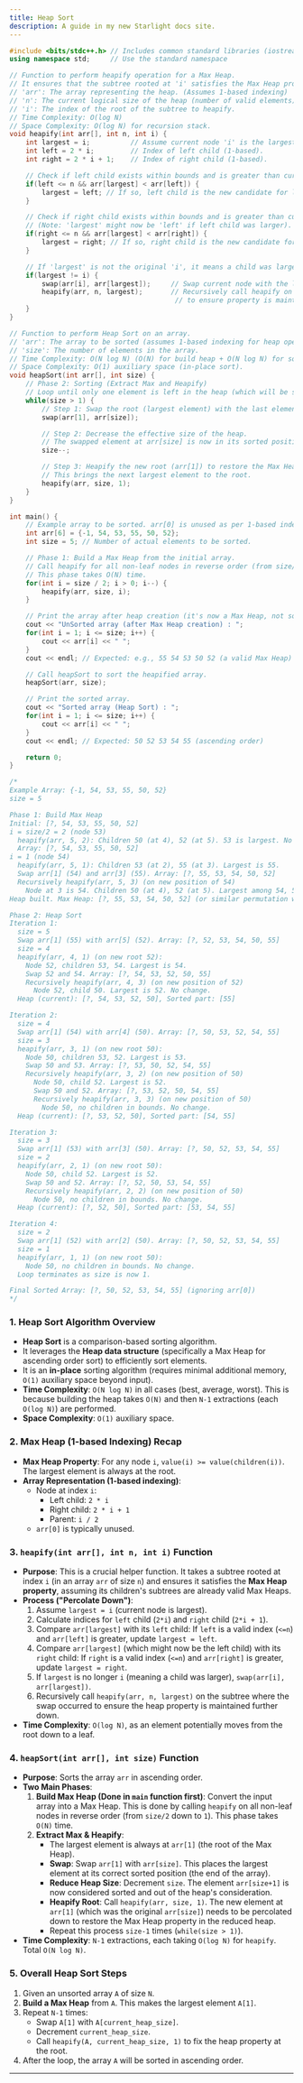 ```yaml
---
title: Heap Sort
description: A guide in my new Starlight docs site.
---
```


```cpp
#include <bits/stdc++.h> // Includes common standard libraries (iostream, algorithm for swap)
using namespace std;     // Use the standard namespace

// Function to perform heapify operation for a Max Heap.
// It ensures that the subtree rooted at 'i' satisfies the Max Heap property.
// 'arr': The array representing the heap. (Assumes 1-based indexing)
// 'n': The current logical size of the heap (number of valid elements).
// 'i': The index of the root of the subtree to heapify.
// Time Complexity: O(log N)
// Space Complexity: O(log N) for recursion stack.
void heapify(int arr[], int n, int i) {
    int largest = i;          // Assume current node 'i' is the largest.
    int left = 2 * i;         // Index of left child (1-based).
    int right = 2 * i + 1;    // Index of right child (1-based).

    // Check if left child exists within bounds and is greater than current 'largest'.
    if(left <= n && arr[largest] < arr[left]) {
        largest = left; // If so, left child is the new candidate for largest.
    }

    // Check if right child exists within bounds and is greater than current 'largest'.
    // (Note: 'largest' might now be 'left' if left child was larger).
    if(right <= n && arr[largest] < arr[right]) {
        largest = right; // If so, right child is the new candidate for largest.
    }

    // If 'largest' is not the original 'i', it means a child was larger.
    if(largest != i) {
        swap(arr[i], arr[largest]);     // Swap current node with the largest child.
        heapify(arr, n, largest);       // Recursively call heapify on the affected subtree
                                         // to ensure property is maintained downwards.
    }
}

// Function to perform Heap Sort on an array.
// 'arr': The array to be sorted (assumes 1-based indexing for heap operations).
// 'size': The number of elements in the array.
// Time Complexity: O(N log N) (O(N) for build heap + O(N log N) for sorting phase)
// Space Complexity: O(1) auxiliary space (in-place sort).
void heapSort(int arr[], int size) {
    // Phase 2: Sorting (Extract Max and Heapify)
    // Loop until only one element is left in the heap (which will be sorted).
    while(size > 1) {
        // Step 1: Swap the root (largest element) with the last element of the current heap.
        swap(arr[1], arr[size]);

        // Step 2: Decrease the effective size of the heap.
        // The swapped element at arr[size] is now in its sorted position.
        size--;

        // Step 3: Heapify the new root (arr[1]) to restore the Max Heap property.
        // This brings the next largest element to the root.
        heapify(arr, size, 1);
    }
}

int main() {
    // Example array to be sorted. arr[0] is unused as per 1-based indexing.
    int arr[6] = {-1, 54, 53, 55, 50, 52};
    int size = 5; // Number of actual elements to be sorted.

    // Phase 1: Build a Max Heap from the initial array.
    // Call heapify for all non-leaf nodes in reverse order (from size/2 down to 1).
    // This phase takes O(N) time.
    for(int i = size / 2; i > 0; i--) {
        heapify(arr, size, i);
    }

    // Print the array after heap creation (it's now a Max Heap, not sorted yet).
    cout << "UnSorted array (after Max Heap creation) : ";
    for(int i = 1; i <= size; i++) {
        cout << arr[i] << " ";
    }
    cout << endl; // Expected: e.g., 55 54 53 50 52 (a valid Max Heap)

    // Call heapSort to sort the heapified array.
    heapSort(arr, size);

    // Print the sorted array.
    cout << "Sorted array (Heap Sort) : ";
    for(int i = 1; i <= size; i++) {
        cout << arr[i] << " ";
    }
    cout << endl; // Expected: 50 52 53 54 55 (ascending order)

    return 0;
}

/*
Example Array: {-1, 54, 53, 55, 50, 52}
size = 5

Phase 1: Build Max Heap
Initial: [?, 54, 53, 55, 50, 52]
i = size/2 = 2 (node 53)
  heapify(arr, 5, 2): Children 50 (at 4), 52 (at 5). 53 is largest. No change.
  Array: [?, 54, 53, 55, 50, 52]
i = 1 (node 54)
  heapify(arr, 5, 1): Children 53 (at 2), 55 (at 3). Largest is 55.
  Swap arr[1] (54) and arr[3] (55). Array: [?, 55, 53, 54, 50, 52]
  Recursively heapify(arr, 5, 3) (on new position of 54)
    Node at 3 is 54. Children 50 (at 4), 52 (at 5). Largest among 54, 50, 52 is 54. No change.
Heap built. Max Heap: [?, 55, 53, 54, 50, 52] (or similar permutation where root is max)

Phase 2: Heap Sort
Iteration 1:
  size = 5
  Swap arr[1] (55) with arr[5] (52). Array: [?, 52, 53, 54, 50, 55]
  size = 4
  heapify(arr, 4, 1) (on new root 52):
    Node 52, children 53, 54. Largest is 54.
    Swap 52 and 54. Array: [?, 54, 53, 52, 50, 55]
    Recursively heapify(arr, 4, 3) (on new position of 52)
      Node 52, child 50. Largest is 52. No change.
  Heap (current): [?, 54, 53, 52, 50], Sorted part: [55]

Iteration 2:
  size = 4
  Swap arr[1] (54) with arr[4] (50). Array: [?, 50, 53, 52, 54, 55]
  size = 3
  heapify(arr, 3, 1) (on new root 50):
    Node 50, children 53, 52. Largest is 53.
    Swap 50 and 53. Array: [?, 53, 50, 52, 54, 55]
    Recursively heapify(arr, 3, 2) (on new position of 50)
      Node 50, child 52. Largest is 52.
      Swap 50 and 52. Array: [?, 53, 52, 50, 54, 55]
      Recursively heapify(arr, 3, 3) (on new position of 50)
        Node 50, no children in bounds. No change.
  Heap (current): [?, 53, 52, 50], Sorted part: [54, 55]

Iteration 3:
  size = 3
  Swap arr[1] (53) with arr[3] (50). Array: [?, 50, 52, 53, 54, 55]
  size = 2
  heapify(arr, 2, 1) (on new root 50):
    Node 50, child 52. Largest is 52.
    Swap 50 and 52. Array: [?, 52, 50, 53, 54, 55]
    Recursively heapify(arr, 2, 2) (on new position of 50)
      Node 50, no children in bounds. No change.
  Heap (current): [?, 52, 50], Sorted part: [53, 54, 55]

Iteration 4:
  size = 2
  Swap arr[1] (52) with arr[2] (50). Array: [?, 50, 52, 53, 54, 55]
  size = 1
  heapify(arr, 1, 1) (on new root 50):
    Node 50, no children in bounds. No change.
  Loop terminates as size is now 1.

Final Sorted Array: [?, 50, 52, 53, 54, 55] (ignoring arr[0])
*/
```

### 1\. Heap Sort Algorithm Overview

  * **Heap Sort** is a comparison-based sorting algorithm.
  * It leverages the **Heap data structure** (specifically a Max Heap for ascending order sort) to efficiently sort elements.
  * It is an **in-place** sorting algorithm (requires minimal additional memory, `O(1)` auxiliary space beyond input).
  * **Time Complexity**: `O(N log N)` in all cases (best, average, worst). This is because building the heap takes `O(N)` and then `N-1` extractions (each `O(log N)`) are performed.
  * **Space Complexity**: `O(1)` auxiliary space.

### 2\. Max Heap (1-based Indexing) Recap

  * **Max Heap Property**: For any node `i`, `value(i) >= value(children(i))`. The largest element is always at the root.
  * **Array Representation (1-based indexing)**:
      * Node at index `i`:
          * Left child: `2 * i`
          * Right child: `2 * i + 1`
          * Parent: `i / 2`
      * `arr[0]` is typically unused.

### 3\. `heapify(int arr[], int n, int i)` Function

  * **Purpose**: This is a crucial helper function. It takes a subtree rooted at index `i` (in an array `arr` of size `n`) and ensures it satisfies the **Max Heap property**, assuming its children's subtrees are already valid Max Heaps.
  * **Process ("Percolate Down")**:
    1.  Assume `largest = i` (current node is largest).
    2.  Calculate indices for `left` child (`2*i`) and `right` child (`2*i + 1`).
    3.  Compare `arr[largest]` with its `left` child: If `left` is a valid index (`<=n`) and `arr[left]` is greater, update `largest = left`.
    4.  Compare `arr[largest]` (which might now be the left child) with its `right` child: If `right` is a valid index (`<=n`) and `arr[right]` is greater, update `largest = right`.
    5.  If `largest` is no longer `i` (meaning a child was larger), `swap(arr[i], arr[largest])`.
    6.  Recursively call `heapify(arr, n, largest)` on the subtree where the swap occurred to ensure the heap property is maintained further down.
  * **Time Complexity**: `O(log N)`, as an element potentially moves from the root down to a leaf.

### 4\. `heapSort(int arr[], int size)` Function

  * **Purpose**: Sorts the array `arr` in ascending order.
  * **Two Main Phases**:
    1.  **Build Max Heap (Done in `main` function first)**: Convert the input array into a Max Heap. This is done by calling `heapify` on all non-leaf nodes in reverse order (from `size/2` down to `1`). This phase takes `O(N)` time.
    2.  **Extract Max & Heapify**:
          * The largest element is always at `arr[1]` (the root of the Max Heap).
          * **Swap**: Swap `arr[1]` with `arr[size]`. This places the largest element at its correct sorted position (the end of the array).
          * **Reduce Heap Size**: Decrement `size`. The element `arr[size+1]` is now considered sorted and out of the heap's consideration.
          * **Heapify Root**: Call `heapify(arr, size, 1)`. The new element at `arr[1]` (which was the original `arr[size]`) needs to be percolated down to restore the Max Heap property in the reduced heap.
          * Repeat this process `size-1` times (`while(size > 1)`).
  * **Time Complexity**: `N-1` extractions, each taking `O(log N)` for `heapify`. Total `O(N log N)`.

### 5\. Overall Heap Sort Steps

1.  Given an unsorted array `A` of size `N`.
2.  **Build a Max Heap** from `A`. This makes the largest element `A[1]`.
3.  Repeat `N-1` times:
      * Swap `A[1]` with `A[current_heap_size]`.
      * Decrement `current_heap_size`.
      * Call `heapify(A, current_heap_size, 1)` to fix the heap property at the root.
4.  After the loop, the array `A` will be sorted in ascending order.

-----


